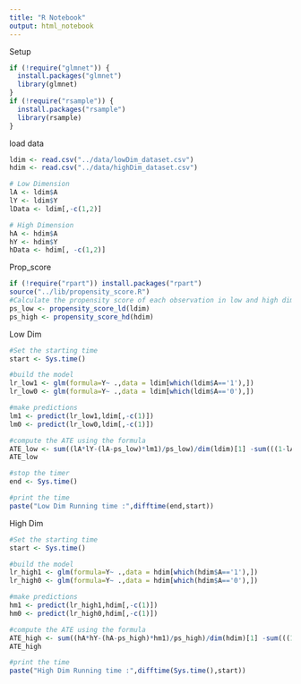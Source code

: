 ```yaml
---
title: "R Notebook"
output: html_notebook
---
```



Setup
```r
if (!require("glmnet")) {
  install.packages("glmnet")
  library(glmnet)
}
if (!require("rsample")) {
  install.packages("rsample")
  library(rsample)
}
```

load data
```r
ldim <- read.csv("../data/lowDim_dataset.csv")
hdim <- read.csv("../data/highDim_dataset.csv")

# Low Dimension
lA <- ldim$A
lY <- ldim$Y
lData <- ldim[,-c(1,2)]

# High Dimension
hA <- hdim$A
hY <- hdim$Y
hData <- hdim[, -c(1,2)]
```

Prop_score
```r
if (!require("rpart")) install.packages("rpart")
source("../lib/propensity_score.R")
#Calculate the propensity score of each observation in low and high dimensional data
ps_low <- propensity_score_ld(ldim)
ps_high <- propensity_score_hd(hdim)
```

Low Dim
```r
#Set the starting time
start <- Sys.time()

#build the model
lr_low1 <- glm(formula=Y~ .,data = ldim[which(ldim$A=='1'),])
lr_low0 <- glm(formula=Y~ .,data = ldim[which(ldim$A=='0'),])

#make predictions
lm1 <- predict(lr_low1,ldim[,-c(1)])
lm0 <- predict(lr_low0,ldim[,-c(1)])

#compute the ATE using the formula
ATE_low <- sum((lA*lY-(lA-ps_low)*lm1)/ps_low)/dim(ldim)[1] -sum(((1-lA)*lY+(lA-ps_low)*lm0)/(1-ps_low))/dim(ldim)[1]
ATE_low

#stop the timer
end <- Sys.time()

#print the time
paste("Low Dim Running time :",difftime(end,start))
```

High Dim
```r
#Set the starting time
start <- Sys.time()

#build the model
lr_high1 <- glm(formula=Y~ .,data = hdim[which(hdim$A=='1'),])
lr_high0 <- glm(formula=Y~ .,data = hdim[which(hdim$A=='0'),])

#make predictions
hm1 <- predict(lr_high1,hdim[,-c(1)])
hm0 <- predict(lr_high0,hdim[,-c(1)])

#compute the ATE using the formula
ATE_high <- sum((hA*hY-(hA-ps_high)*hm1)/ps_high)/dim(hdim)[1] -sum(((1-hA)*hY+(hA-ps_high)*hm0)/(1-ps_high))/dim(hdim)[1]
ATE_high

#print the time
paste("High Dim Running time :",difftime(Sys.time(),start))
```




